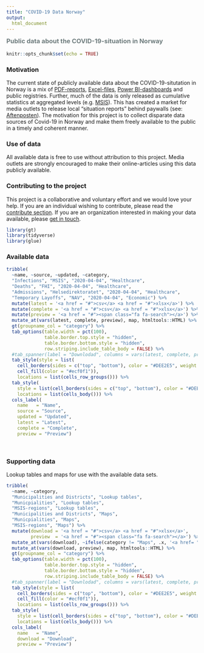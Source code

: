 ```yaml
---
title: "COVID-19 Data Norway"
output:
  html_document
---
```

<h3 style = "color: #6f7d7e;margin-top:8px;t">Public data about the COVID-19-situation in Norway </h3>
```r
knitr::opts_chunk$set(echo = TRUE)
```

### Motivation
The current state of publicly available data about the COVID-19-situtation in Norway is a mix of [PDF-reports](https://www.fhi.no/sv/smittsomme-sykdommer/corona/dags--og-ukerapporter/dags--og-ukerapporter-om-koronavirus/), [Excel-files](https://www.nav.no/no/nav-og-samfunn/statistikk/arbeidssokere-og-stillinger-statistikk/permitterte), [Power BI-dashboards](https://www.helsedirektoratet.no/statistikk/antall-innlagte-pasienter-pa-sykehus-med-pavist-covid-19) and public registries. Further, much of the data is only released as cumulative statistics at aggregated levels (e.g. [MSIS](http://www.msis.no/)). This has created a market for media outlets to release local "situation reports" behind paywalls (see: [Aftenposten](https://www.aftenposten.no/norge/i/K3mnr4/i-det-meste-av-landet-bremser-viruset-opp-i-oslo-sprer-det-seg-raskt-fra-bydel-til-bydel)). The motivation for this project is to collect disparate data sources of Covid-19 in Norway and make them freely available to the public in a timely and coherent manner.

### Use of data
All available data is free to use without attribution to this project. Media outlets are strongly encouraged to make their online-articles using this data publicly available.

### Contributing to the project
This project is a collaborative and voluntary effort and we would love your help. If you are an individual wishing to contribute, please read the [contribute section](#). If you are an organization interested in making your data available, please [get in touch](#).

```r
library(gt)
library(tidyverse)
library(glue)
```

### Available data
```r
tribble(
  ~name, ~source, ~updated, ~category,
  "Infections", "MSIS", "2020-04-04", "Healthcare",
  "Deaths", "FHI", "2020-04-04", "Healthcare",
  "Admissions", "Helsedirektoratet", "2020-04-04", "Healthcare",
  "Temporary Layoffs", "NAV", "2020-04-04", "Economic") %>% 
  mutate(latest = '<a href = "#">csv</a> <a href = "#">xlsx</a>') %>%
  mutate(complete = '<a href = "#">csv</a> <a href = "#">xlsx</a>') %>% 
  mutate(preview = '<a href = "#"><span class="fa fa-search"></a>') %>% 
  mutate_at(vars(latest, complete, preview), map, htmltools::HTML) %>% 
  gt(groupname_col = "category") %>%
  tab_options(table.width = pct(100),
              table.border.top.style = "hidden",
              table.border.bottom.style = "hidden",
              row.striping.include_table_body = FALSE) %>%
  #tab_spanner(label = "Downlodad", columns = vars(latest, complete, preview)) %>% 
  tab_style(style = list(
    cell_borders(sides = c("top", "bottom"), color = "#DEE2E5", weight = px(1)),
    cell_fill(color = "#ecf0f1")),
    locations = list(cells_row_groups())) %>%
  tab_style(
    style = list(cell_borders(sides = c("top", "bottom"), color = "#DEE2E5", weight = px(1))),
    locations = list(cells_body())) %>%
  cols_label(
    name   = "Name",
    source = "Source",
    updated = "Updated",
    latest = "Latest",
    complete = "Complete",
    preview = "Preview")
```
<br>

### Supporting data
Lookup tables and maps for use with the available data sets.
```r
tribble(
  ~name, ~category,
  "Municipalities and Districts", "Lookup tables",
  "Municpialities", "Lookup tables",
  "MSIS-regions", "Lookup tables",
  "Municipalities and Districts", "Maps",
  "Municpialities", "Maps",
  "MSIS-regions", "Maps") %>%
  mutate(download = '<a href = "#">csv</a> <a href = "#">xlsx</a>',
         preview  = '<a href = "#"><span class="fa fa-search"></a>') %>% 
  mutate_at(vars(download), ~ifelse(category != "Maps", .x, '<a href= "#">geojson</a>')) %>% 
  mutate_at(vars(download, preview), map, htmltools::HTML) %>% 
  gt(groupname_col = "category") %>%
  tab_options(table.width = pct(100),
              table.border.top.style = "hidden",
              table.border.bottom.style = "hidden",
              row.striping.include_table_body = FALSE) %>%
  #tab_spanner(label = "Downlodad", columns = vars(latest, complete, preview)) %>% 
  tab_style(style = list(
    cell_borders(sides = c("top", "bottom"), color = "#DEE2E5", weight = px(1)),
    cell_fill(color = "#ecf0f1")),
    locations = list(cells_row_groups())) %>%
  tab_style(
    style = list(cell_borders(sides = c("top", "bottom"), color = "#DEE2E5", weight = px(1))),
    locations = list(cells_body())) %>%
  cols_label(
    name   = "Name",
    download = "Download",
    preview = "Preview")
```